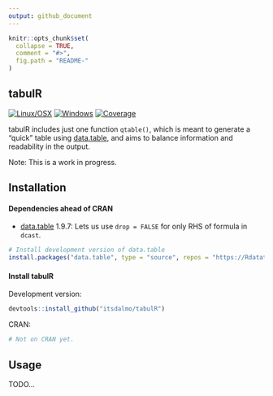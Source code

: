 ```yaml
---
output: github_document
---
```


<!-- README.md is generated from README.Rmd. Please edit that file -->

```r
knitr::opts_chunk$set(
  collapse = TRUE,
  comment = "#>",
  fig.path = "README-"
)
```

## tabulR

[![Linux/OSX](https://travis-ci.org/itsdalmo/tabulR.svg?branch=master)](https://travis-ci.org/itsdalmo/tabulR)
[![Windows](https://ci.appveyor.com/api/projects/status/github/itsdalmo/tabulR?branch=master&svg=true)](https://ci.appveyor.com/project/itsdalmo/tabulR)
[![Coverage](http://codecov.io/github/itsdalmo/tabulR/coverage.svg?branch=master)](http://codecov.io/github/itsdalmo/tabulR?branch=master)

tabulR includes just one function `qtable()`, which is meant to generate a "quick"
table using [data.table](https://github.com/Rdatatable/data.table), and aims to
balance information and readability in the output.

Note: This is a work in progress.

## Installation

#### Dependencies ahead of CRAN

- [data.table](https://github.com/Rdatatable/data.table) 1.9.7: Lets us use `drop = FALSE`
for only RHS of formula in `dcast`.

```R
# Install development version of data.table
install.packages("data.table", type = "source", repos = "https://Rdatatable.github.io/data.table")
```

#### Install tabulR

Development version:
```R
devtools::install_github("itsdalmo/tabulR")
```

CRAN:
```R
# Not on CRAN yet.
```

## Usage

TODO...
